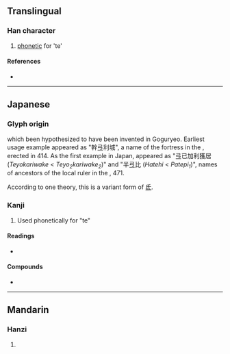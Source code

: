 {{also|弓|弔}}
{{character info/new}}
==Translingual==

===Han character===
{{Han char|rn=57|rad=弓|as=01|sn=4|four=|canj=NM,XNM|ids=⿱弓一}}

# {{qualifier|Japanese}} [[phonetic]] for 'te'

====References====
* {{Han ref|kx=0356.121|dkj=09703|hdz=20988.030|uh=5F16|ud=24342}}

----

==Japanese==
===Glyph origin===


{{ja-etym-kokuji}} which been hypothesized to have been invented in Goguryeo. Earliest usage example appeared as "幹弖利城", a name of the fortress in the ''{{w|Gwanggaeto Stele}}'', erected in 414.
As the first example in Japan, appeared as "弖已加利獲居 (''Teyokariwake'' < ''Teyo<sub>2</sub>kariwake<sub>2</sub>'')" and "半弖比 (''Hatehi'' < ''Patepi<sub>1</sub>'')", names of ancestors of the local ruler in the ''{{w|Inariyama Sword|Inariyama burial-mound sword}}'', 471.

According to one theory, this is a variant form of [[氐]].

===Kanji===
{{ja-kanji|grade=|rs=弓01}}

# Used phonetically for "te"

====Readings====
* {{ja-readings|on=|kun=[[て]] (te)}}

====Compounds====
* {{ja-r|弖爾乎波|てにをは}}

----

==Mandarin==

===Hanzi===
{{cmn-hanzi|pin=[[hù]] ([[hu4]])|wg=hu<sup>4</sup>}}

# {{defn|lang=cmn|sort=弓01}}